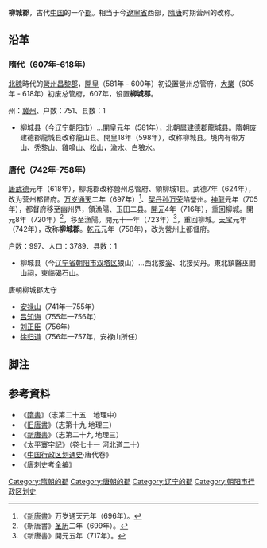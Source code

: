 {{中国东北历史}}
'''柳城郡'''，古代[[中国|中国]]的一个[[郡|郡]]。相当于今[[遼寧省|遼寧省]]西部，[[隋唐|隋唐]]时期营州的改称。

== 沿革 ==
===隋代（607年-618年）===
[[北魏|北魏]]時代的[[營州|營州]][[昌黎郡|昌黎郡]]，[[開皇|開皇]]（581年 - 600年）初设置營州总管府，[[大業|大業]]（605年 - 618年）初废总管府，607年，设置'''柳城郡'''。

州：[[冀州|冀州]]、户数：751、县数：1 

*柳城县（今辽宁[[朝阳市|朝阳市]]）…開皇元年（581年），北朝属[[建德郡|建德郡]]龍城县。隋朝废建德郡龍城县改称龍山县。開皇18年（598年），改称柳城县。境内有带方山、秃黎山、雞鳴山、松山，渝水、白狼水。 

===唐代（742年-758年）===
[[唐|唐]][[武德|武德]]元年（618年），柳城郡改称營州总管府、領柳城1县。武德7年（624年），改为营州都督府。[[万岁通天|万岁通天]]二年（697年）<ref>《[[新唐書|新唐書]]》万岁通天元年（696年）。</ref>、[[契丹|契丹]][[孙万荣|孙万荣]]陷營州。[[神龍|神龍]]元年（705年），都督府移至幽州界，領漁陽、玉田二县。[[開元|開元]]4年（716年），重回柳城。開元8年（720年）<ref>《新唐書》[[圣历|圣历]]二年（699年）。</ref>，移至漁陽。開元十一年（723年）<ref>《新唐書》開元五年（717年）。</ref>，重回柳城。[[天宝_(唐)|天宝]]元年（742年），改称'''柳城郡'''。[[乾元_(唐)|乾元]]元年（758年），改为營州上都督府。

户数：997、人口：3789、县数：1

*柳城县（今[[辽宁省|辽宁省]][[朝阳市|朝阳市]][[双塔区|双塔区]]狼山）…西北接[[奚|奚]]、北接契丹。東北鎮醫巫閭山祠，東临碣石山。

;唐朝柳城郡太守
*[[安禄山|安禄山]]（741年—755年）
*[[吕知诲|吕知诲]]（755年—756年）
*[[刘正臣|刘正臣]]（756年）
*[[徐归道|徐归道]]（756年—757年，安禄山所任）

== 脚注 ==
<references />

== 参考資料 ==
*《[[隋書|隋書]]》（志第二十五　地理中）
*《[[旧唐書|旧唐書]]》（志第十九 地理三）
*《[[新唐書|新唐書]]》（志第二十九 地理三）
*《[[太平寰宇記|太平寰宇記]]》（卷七十一 河北道二十）
*《[[中国行政区划通史|中国行政区划通史]]·唐代卷》
*《唐刺史考全编》

{{隋朝行政區劃|nocat}}
{{唐朝行政區劃|nocat}}
{{DEFAULTSORT:L}}
[[Category:隋朝的郡|Category:隋朝的郡]]
[[Category:唐朝的郡|Category:唐朝的郡]]
[[Category:辽宁的郡|Category:辽宁的郡]]
[[Category:朝阳市行政区划史|Category:朝阳市行政区划史]]